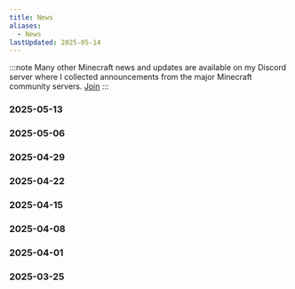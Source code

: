 ```yaml
---
title: News
aliases:
  - News
lastUpdated: 2025-05-14
---
```



:::note
Many other Minecraft news and updates are available on my Discord server where I collected announcements from the major Minecraft community servers. [Join](https://discord.gg/gaDqYhxyzB)
:::

### 2025-05-13
<LinkCard title="25w20a snapshot" href="/versions" />

### 2025-05-06
<LinkCard title="25w19a snapshot" href="/versions" />

### 2025-04-29
<LinkCard title="25w18a snapshot" href="/versions" />

### 2025-04-22
<LinkCard title="25w17a snapshot" href="/versions" />

### 2025-04-15
<LinkCard title="25w16a snapshot" href="/versions" />
<LinkCard title="Vibrant Visuals" href="/vibrantvisuals" />

### 2025-04-08
<LinkCard title="25w15a snapshot" href="/versions" />

### 2025-04-01
<LinkCard title="Craftmine" href="/craftmine" />

### 2025-03-25
<LinkCard title="Spring to Life" href="/springtolife" />